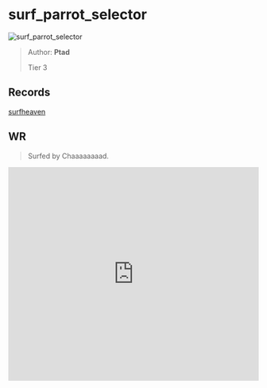 
# surf_parrot_selector

![surf_parrot_selector](https://raw.githubusercontent.com/Sayt123/SurfMapPics/Maps-and-bonuses/csgo/surf_parrot_selector.jpg)

> Author: **Ptad**
>
> Tier 3

## Records

[surfheaven](https://surfheaven.eu/map/surf_parrot_selector)

## WR

> Surfed by Chaaaaaaaad.

<iframe
width="100%"
height="430"
src="https://www.youtube.com/embed/EVaSMfWsoSQ"
frameborder="0"
allow="accelerometer; autoplay; clipboard-write; encrypted-media; gyroscope; picture-in-picture"
allowFullScreen
/>

```md

[Surf Timer] - Chaaaaaaaad finished in 00:50:54 (WR -00:00:26). Improving by 00:00:43
[Surf Timer] - Chaaaaaaaad beat the map record! Rank: 1/407


```
                